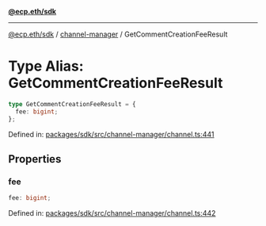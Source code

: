 [**@ecp.eth/sdk**](../../index.mdx)

***

[@ecp.eth/sdk](/sdk-reference/index.mdx) / [channel-manager](/sdk-reference/channel-manager/index.mdx) / GetCommentCreationFeeResult

# Type Alias: GetCommentCreationFeeResult

```ts
type GetCommentCreationFeeResult = {
  fee: bigint;
};
```

Defined in: [packages/sdk/src/channel-manager/channel.ts:441](https://github.com/ecp-eth/comments-monorepo/blob/main/packages/sdk/src/channel-manager/channel.ts#L441)

## Properties

### fee

```ts
fee: bigint;
```

Defined in: [packages/sdk/src/channel-manager/channel.ts:442](https://github.com/ecp-eth/comments-monorepo/blob/main/packages/sdk/src/channel-manager/channel.ts#L442)
